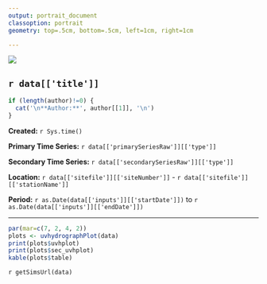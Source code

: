 ```yaml
---
output: portrait_document
classoption: portrait
geometry: top=.5cm, bottom=.5cm, left=1cm, right=1cm

---
```


![](http://www.usgs.gov/newsroom/images/2015-04-07/usgs_logo.png)

## `r data[['title']]`  

```r
if (length(author)!=0) {
  cat('\n**Author:**', author[[1]], '\n')
}
```

**Created:**  `r Sys.time()`

**Primary Time Series:** `r data[['primarySeriesRaw']][['type']]`

**Secondary Time Series:** `r data[['secondarySeriesRaw']][['type']]`

**Location:**  `r data[['sitefile']][['siteNumber']]` - `r data[['sitefile']][['stationName']]`

**Period:**  `r as.Date(data[['inputs']][['startDate']])` to `r as.Date(data[['inputs']][['endDate']])`

***

```r
par(mar=c(7, 2, 4, 2))
plots <- uvhydrographPlot(data)
print(plots$uvhplot)
print(plots$sec_uvhplot)
kable(plots$table)
```

`r getSimsUrl(data)`
